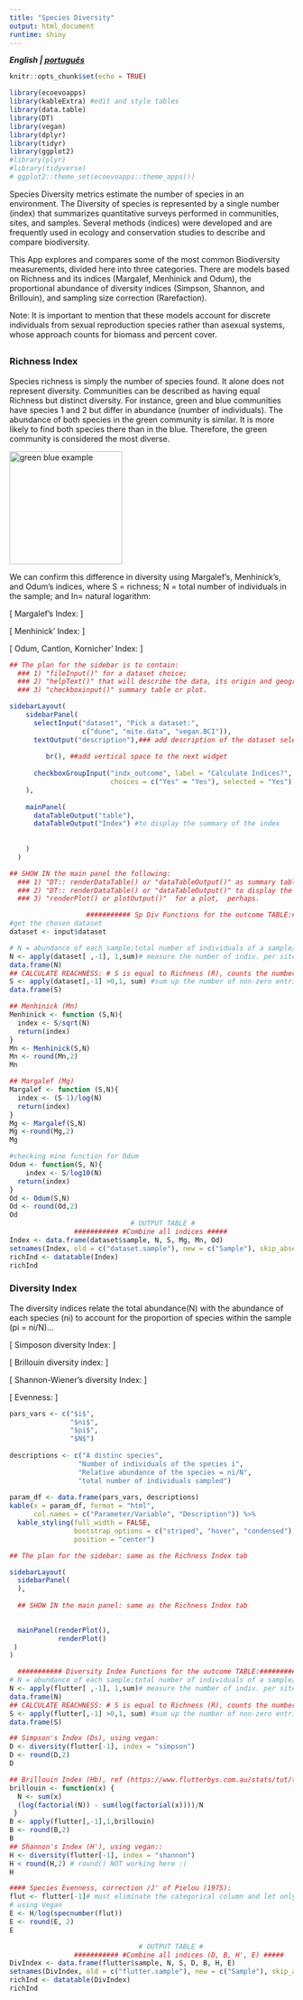 ```yaml
---
title: "Species Diversity"
output: html_document
runtime: shiny
---
```

***English | [português](https://ecoevoapps.shinyapps.io/species_div_indices_pt/) ***

```r
knitr::opts_chunk$set(echo = TRUE)

library(ecoevoapps)
library(kableExtra) #edit and style tables
library(data.table)
library(DT)
library(vegan)
library(dplyr)
library(tidyr)
library(ggplot2)
#library(plyr)
#library(tidyverse)
# ggplot2::theme_set(ecoevoapps::theme_apps())
```

Species Diversity metrics estimate the number of species in an environment. The Diversity of species is represented by a single number (index) that summarizes quantitative surveys performed in communities, sites, and samples. Several methods (indices) were developed and are frequently used in ecology and conservation studies to describe and compare biodiversity. 

This App explores and compares some of the most common Biodiversity measurements, divided here into three categories. There are models based on Richness and its indices (Margalef, Menhinick and Odum), the proportional abundance of diversity indices (Simpson, Shannon, and Brillouin), and sampling size correction (Rarefaction). 

Note: It is important to mention that these models account for discrete individuals from sexual reproduction species rather than asexual systems, whose approach counts for biomass and percent cover. 



##  {.tabset}

### Richness Index

Species richness is simply the number of species found. It alone does not represent diversity. Communities can be described as having equal Richness but distinct diversity. For instance, green and blue communities have species 1 and 2 but differ in abundance (number of individuals). The abundance of both species in the green community is similar. It is more likely to find both species there than in the blue. Therefore, the green community is considered the most diverse.

<img src="SpDiv_ApProject/www/comm_green_blue.png" alt="green blue example" style="height: 200px; width:200px;"/>

We can confirm this difference in diversity using Margalef’s, Menhinick’s, and Odum’s indices, where S = richness; N =  total number of individuals in the sample; and In=  natural logarithm: 

\[
Margalef's Index:
\begin {align}
Mg &=\frac{(S-1)}{lnN}
\end {align}
\]

\[
Menhinick' Index:
\begin {align}
Mn &=\frac{S}{\sqrt{N}}
\end {align}
\]

\[
Odum, Cantlon, Kornicher' Index:
\begin {align}
Od &=\frac{S}{logN}
\end {align}
\]


```r
## The plan for the sidebar is to contain: 
  ### 1) "fileInput()" for a dataset choice; 
  ### 2) "helpText()" that will describe the data, its origin and geographic info; The descriptive stat 
  ### 3) "checkboxinput()" summary table or plot. 

sidebarLayout(
    sidebarPanel(
      selectInput("dataset", "Pick a dataset:", 
                  c("dune", "mite.data", "vegan.BCI")),
      textOutput("description"),### add description of the dataset selected into the side panel instead of the mainPanel
     
         br(), ##add vertical space to the next widget 
      
      checkboxGroupInput("indx_outcome", label = "Calculate Indices?", ##choose to display the summary of the index
                         choices = c("Yes" = "Yes"), selected = "Yes")
    ), 
    
    mainPanel(
      dataTableOutput("table"),
      dataTableOutput("Index") #to display the summary of the index
      
    
    )
  )

## SHOW IN the main panel the following: 
  ### 1) "DT:: renderDataTable() or "dataTableOutput()" as summary table of the Indices values also includes Abundance (N) and richness of each sample(site/row)
  ### 2) "DT:: renderDataTable() or "dataTableOutput()" to display the data chosen 
  ### 3) "renderPlot() or plotOutput()"  for a plot,  perhaps.

                   ########### Sp Div Functions for the outcome TABLE:####################
#get the chosen dataset
dataset <- input$dataset 

# N = abundance of each sample;total number of individuals of a sample/site
N <- apply(dataset[ ,-1], 1,sum)# measure the number of indiv. per sites (sample)
data.frame(N)
## CALCULATE REACHNESS: # S is equal to Richness (R), counts the number of species recorded per site
S <- apply(dataset[,-1] >0,1, sum) #sum up the number of non-zero entries per row (1)
data.frame(S)

## Menhinick (Mn)
Menhinick <- function (S,N){
  index <- S/sqrt(N)
  return(index)
}
Mn <- Menhinick(S,N) 
Mn <- round(Mn,2)
Mn

## Margalef (Mg)
Margalef <- function (S,N){
  index <- (S-1)/log(N)
  return(index)
}
Mg <- Margalef(S,N)
Mg <-round(Mg,2)
Mg

#checking mine function for Odum
Odum <- function(S, N){
    index <- S/log10(N)
  return(index)
}
Od <- Odum(S,N)
Od <- round(Od,2)
Od
                              # OUTPUT TABLE #
                ########### #Combine all indices #####
Index <- data.frame(dataset$sample, N, S, Mg, Mn, Od)
setnames(Index, old = c("dataset.sample"), new = c("Sample"), skip_absent = TRUE) #change the name of the column "sample"
richInd <- datatable(Index)
richInd
```


### Diversity Index
 
The diversity indices relate the total abundance(N) with the abundance of each species (ni) to account for the proportion of species within the sample (pi = ni/N)...

\[
Simposon diversity Index:
\begin {align}
D &=\sum_{i=1}^{S}\left(\frac{n_i(n_i-1)}{N(N-1)}\right)
\end {align}
\]

\[
Brillouin diversity index:
\begin {align}
B = \frac{ln(N!) - \sum_{i=1}^{S}ln(n_i)!}{N}
\end {align}
\]

\[
Shannon-Wiener's diversity Index:
\begin {align}
H' &= - \sum_{i=1}^{S}\left(\frac{n_i}{N}ln\frac{n_i}{N}\right)
\end {align}
\]

\[
Evenness:
\begin {align}
E &= \frac{H'}{lnN}
\end {align}
\]

```r
pars_vars <- c("$i$", 
               "$ni$", 
               "$pi$", 
               "$N$") 
               
descriptions <- c("A distinc species",
                 "Number of individuals of the species i",
                 "Relative abundance of the species = ni/N",
                 "total number of individuals sampled")
                 
param_df <- data.frame(pars_vars, descriptions)
kable(x = param_df, format = "html", 
      col.names = c("Parameter/Variable", "Description")) %>%
  kable_styling(full_width = FALSE, 
                bootstrap_options = c("striped", "hover", "condensed"),
                position = "center")
```

```r
## The plan for the sidebar: same as the Richness Index tab

sidebarLayout(
  sidebarPanel(
  ),
  
  ## SHOW IN the main panel: same as the Richness Index tab
  

  mainPanel(renderPlot(),
            renderPlot()
 )
)  

  ########### Diversity Index Functions for the outcome TABLE:####################
# N = abundance of each sample;total number of individuals of a sample/site
N <- apply(flutter[ ,-1], 1,sum)# measure the number of indiv. per sites (sample)
data.frame(N)
## CALCULATE REACHNESS: # S is equal to Richness (R), counts the number of species recorded per site
S <- apply(flutter[,-1] >0,1, sum) #sum up the number of non-zero entries per row (1)
data.frame(S)

## Simpson's Index (Ds), using vegan:
D <- diversity(flutter[-1], index = "simpson")
D <- round(D,2)
D

## Brillouin Index (Hb), ref (https://www.flutterbys.com.au/stats/tut/tut13.2.html):
brillouin <- function(x) {
  N <- sum(x)
  (log(factorial(N)) - sum(log(factorial(x))))/N
 }
B <- apply(flutter[,-1],1,brillouin)
B <- round(B,2)
B
## Shannon's Index (H'), using vegan::
H <- diversity(flutter[-1], index = "shannon")
H < round(H,2) # round() NOT working here :(
H

#### Species Evenness, correction /J' of Pielou (1975):
flut <- flutter[-1]# must eliminate the categorical column and let only the numeric values
# using Vegan
E <- H/log(specnumber(flut))
E <- round(E, 2)
E

                                # OUTPUT TABLE #
                ########### #Combine all indices (D, B, H', E) #####
DivIndex <- data.frame(flutter$sample, N, S, D, B, H, E)
setnames(DivIndex, old = c("flutter.sample"), new = c("Sample"), skip_absent = TRUE) #change the name of the column "sample"
richInd <- datatable(DivIndex)
richInd

```

